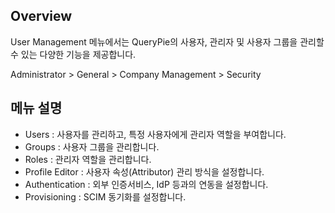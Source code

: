 ## Overview
User Management 메뉴에서는 QueryPie의 사용자, 관리자 및 사용자 그룹을 관리할 수 있는 다양한 기능을 제공합니다.

Administrator &gt; General &gt; Company Management &gt; Security

## 메뉴 설명
* Users : 사용자를 관리하고, 특정 사용자에게 관리자 역할을 부여합니다.
* Groups : 사용자 그룹을 관리합니다.
* Roles : 관리자 역할을 관리합니다.
* Profile Editor : 사용자 속성(Attributor) 관리 방식을 설정합니다.
* Authentication : 외부 인증서비스, IdP 등과의 연동을 설정합니다.
* Provisioning : SCIM 동기화를 설정합니다.
